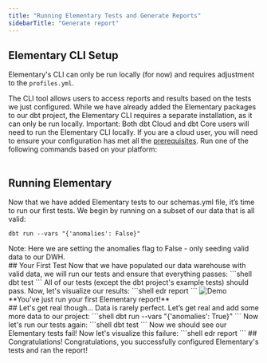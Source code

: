 ```yaml
---
title: "Running Elementary Tests and Generate Reports"
sidebarTitle: "Generate report"
---
```


## Elementary CLI Setup

Elementary's CLI can only be run locally (for now) and requires adjustment to the `profiles.yml`. 

The CLI tool allows users to access reports and results based on the tests we just configured. While we have already added the Elementary packages to our dbt project, the Elementary CLI requires a separate installation, as it can only be run locally.
<Warning>
Important:  Both dbt Cloud and dbt Core users will need to run the Elementary CLI locally. If you are a cloud user, you will need to ensure your configuration has met all the [prerequisites](https://docs.elementary-data.com/tutorial/setup).
</Warning>
<Accordion title="1. Install the Elementary CLI">
Run one of the following commands based on your platform:
<InstallCLI />
</Accordion>
<br/>
<Accordion title="2. Creating a Profile for the CLI">
<AddConnectionProfile />
</Accordion>
<br/>
## Running Elementary

Now that we have added Elementary tests to our schemas.yml file, it’s time to run our first tests. We begin by running on a subset of our data that is all valid:
```shell
dbt run --vars "{'anomalies': False}"
```
<Warning>
Note: Here we are setting the anomalies flag to False - only seeding valid data to our DWH.
</Warning>
<br/>
## Your First Test
Now that we have populated our data warehouse with valid data, we will run our tests and ensure that everything passes:
```shell
dbt test
```
All of our tests (except the dbt project's example tests) should pass. Now, let's visualize our results:
```shell
edr report
```
<Frame>
  <img
    src="https://raw.githubusercontent.com/elementary-data/elementary/master/static/report_ui.gif"
    alt="Demo"
  />
</Frame>
**You've just run your first Elementary report!**
<br/>
## Let's get real though...
Data is rarely perfect. Let’s get real and add some more data to our project:
```shell
dbt run --vars "{'anomalies': True}"
```
Now let's run our tests again:
```shell
dbt test
```
Now we should see our Elementary tests fail!
Now let's visualize this failure:
```shell
edr report
```
## Congratulations!
Congratulations, you successfully configured Elementary's tests and ran the report!

<CommunitySupport />
